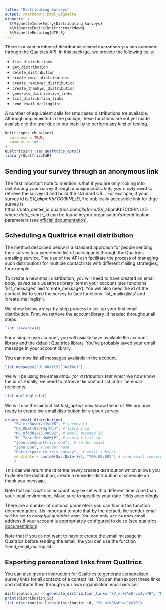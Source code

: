 ```yaml
---
title: "Distributing Surveys"
output: rmarkdown::html_vignette
vignette: >
  %\VignetteIndexEntry{Distributing Surveys}
  %\VignetteEngine{knitr::rmarkdown}
  %\VignetteEncoding{UTF-8}
---
```


There is a vast number of distribution related operations you can automate through the Qualtrics API. In this package, 
we provide the following calls:

- `list_distributions`
- `get_distribution`
- `delete_distribution`
- `create_email_distribution`
- `create_reminder_distribution`
- `create_thankyou_distribution`
- `generate_distribution_links`
- `list_distribution_links`
- `send_email_mailinglist`

A number of equivalent calls for sms based distributions are available. Although implemented in the packge, these 
functions are not yet made available to the user due to our inability to perform any kind of testing.

```r
knitr::opts_chunk$set(
  collapse = TRUE,
  comment = "#>"
)
QualtricsInR::set_qualtrics_opts()
library(QualtricsInR)
```

## Sending your survey through an anonymous link

The first important note to mention is that if you are only looking into distributing your survey through a unique 
public link, you simply need to retrieve the survey id and build the standard URL. For example, if your survey 
id is *SV_abpmKbFCC9hNLzD*, the publically accessible link for thge survey is https://data_center_id.qualtrics.com/jfe/form/SV_abpmKbFCC9hNLzD 
where *data_center_id* can be found in your organisation's identification parameters (see 
[official documentation](https://api.qualtrics.com/v3/docs/api-general-instructions)).

## Scheduling a Qualtrics email distribution

The method described below is a standard approach for people sending their survey to a predefined list of participants through the
Qualtrics emailing service. The use of the API can facilitate the process of managing such distributions for multiple contact lists
with different mailing strategies, for example.

To create a new email distribution, you will need to have created an email body, saved as a Qualtrics library item in your account 
(see functions 'list_messages' and 'create_message'). You will also need the id of the contact list to send the survey to (see 
functions 'list_mailinglists' and 'create_mailinglist').

We show below a step-by-step process to set-up your first email distribution. First, we retrieve the account library id needed
throughout all steps.

```r
list_libraries()
```

For a simple user account, you will usually have available the account library and the default Qualtrics library. You've probably
saved your email message in your account library.

You can now list all messages available in the account.

```r
list_messages("UR_0NXtl92JJWqfWcJ")
```

We will be using the email *email_for_distribution_test* which we now know the id of. Finally, we need to retrieve the contact list
id for the email recipients.

```r
list_mailinglists()
```

We will use the contact list *test_api* we now know the id of. We are now ready to create our email distribution for a given survey.

```r
create_email_distribution(
    "SV_erkBAsHrvoJyeYB", # survey id
    "UR_0NXtl92JJWqfWcJ", # library id
    "MS_0fddN2xI3J0nGQZ", # email message id
    "ML_7aoriSKinHh8MfP", # contact list id
    "john.doe@qualtrics.com",  # sender email
    "John Doe", # sender name
    "Participate in this survey",  # email subject
    send_date = paste0(Sys.Date()+1, "T00:00:00Z") # send email tomorrow morning at 00:00
    )
```

This call will return the id of the newly created distribution which allows you to delete the distribution, 
create a reminder distribution or schedule an thank you message.

Note that our Qualtrics account may be set with a different time zone than your local environment. Make sure to specificy 
your date fields accordingly.

There are a number of optional parameters you can find in the function documentation. It is important to note that by the default, 
the sender email will be set to *noreply@qualtrics.com*. You can only use custom email address if your account is appropriately 
configured to do so (see [qualtrics documentation](https://www.qualtrics.com/support/survey-platform/distributions-module/email-distribution/using-a-custom-from-address/))

Note that if you do not want to have to create the email message in Qualtrics before sending the email, the you can use the function
'send_email_mailinglist'.

## Exporting personalized links from Qualtrics

You can also give an instruction for Qualtrics to generate personalized survey links for all contacts of a contact list. You can then
export these links and distribute them through your own organization email service.

```r
distribution_id <- generate_distribution_links("SV_erkBAsHrvoJyeYB", "ML_7aoriSKinHh8MfP", "Survey Respondents Generated Links")
print(distribution_id)
list_distribution_links(distribution_id, "SV_erkBAsHrvoJyeYB")
```